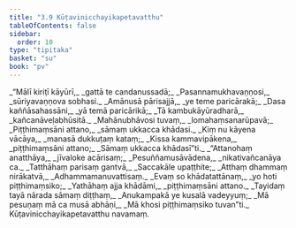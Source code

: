 ```yaml
---
title: "3.9 Kūṭavinicchayikapetavatthu"
tableOfContents: false
sidebar:
  order: 10
type: "tipitaka"
basket: "su"
book: "pv"
---
```



<DynamicBreadcrumb />

<Division number="499" book="pv">

<Paragraph number="541" type="verses" book="pv">
_“Mālī kiriṭī kāyūrī,_  
_gattā te candanussadā;_  
_Pasannamukhavaṇṇosi,_  
_sūriyavaṇṇova sobhasi._  

</Paragraph>

</Division>
<Division number="500" book="pv">

<Paragraph number="542" type="verses" book="pv">
_Amānusā pārisajjā,_  
_ye teme paricārakā;_  
_Dasa kaññāsahassāni,_  
_yā temā paricārikā;_  
_Tā kambukāyūradharā,_  
_kañcanāveḷabhūsitā._  

</Paragraph>

</Division>
<Division number="501" book="pv">

<Paragraph number="543" type="verses" book="pv">
_Mahānubhāvosi tuvaṃ,_  
_lomahaṃsanarūpavā;_  
_Piṭṭhimaṃsāni attano,_  
_sāmaṃ ukkacca khādasi._  

</Paragraph>

</Division>
<Division number="502" book="pv">

<Paragraph number="544" type="verses" book="pv">
_Kiṃ nu kāyena vācāya,_  
_manasā dukkuṭaṃ kataṃ;_  
_Kissa kammavipākena,_  
_piṭṭhimaṃsāni attano;_  
_Sāmaṃ ukkacca khādasī”ti._  

</Paragraph>

</Division>
<Division number="503" book="pv">

<Paragraph number="545" type="verses" book="pv">
_“Attanohaṃ anatthāya,_  
_jīvaloke acārisaṃ;_  
_Pesuññamusāvādena,_  
_nikativañcanāya ca._  

</Paragraph>

</Division>
<Division number="504" book="pv">

<Paragraph number="546" type="verses" book="pv">
_Tatthāhaṃ parisaṃ gantvā,_  
_Saccakāle upaṭṭhite;_  
_Atthaṃ dhammaṃ nirākatvā,_  
_Adhammamanuvattisaṃ._  

</Paragraph>

</Division>
<Division number="505" book="pv">

<Paragraph number="547" type="verses" book="pv">
_Evaṃ so khādatattānaṃ,_  
_yo hoti piṭṭhimaṃsiko;_  
_Yathāhaṃ ajja khādāmi,_  
_piṭṭhimaṃsāni attano._  

</Paragraph>

</Division>
<Division number="506" book="pv">

<Paragraph number="548" type="verses" book="pv">
_Tayidaṃ tayā nārada sāmaṃ diṭṭhaṃ,_  
_Anukampakā ye kusalā vadeyyuṃ;_  
_Mā pesuṇaṃ mā ca musā abhāṇi,_  
_Mā khosi piṭṭhimaṃsiko tuvan”ti._  


</Paragraph>
</Division>

<Paragraph number="549" type="center" book="pv">
Kūṭavinicchayikapetavatthu navamaṃ.
</Paragraph>